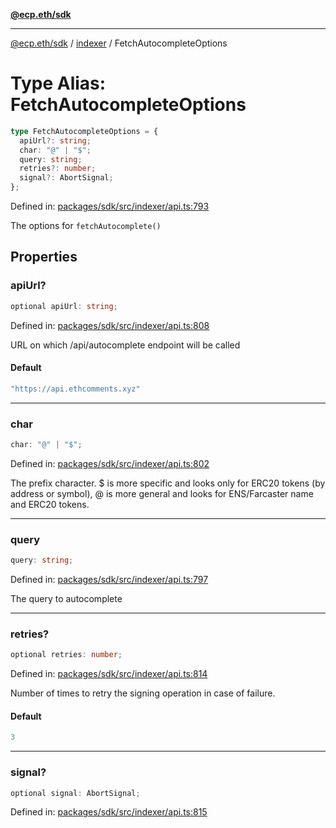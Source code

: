 [**@ecp.eth/sdk**](../../index.mdx)

***

[@ecp.eth/sdk](/sdk-reference/index.mdx) / [indexer](/sdk-reference/indexer/index.mdx) / FetchAutocompleteOptions

# Type Alias: FetchAutocompleteOptions

```ts
type FetchAutocompleteOptions = {
  apiUrl?: string;
  char: "@" | "$";
  query: string;
  retries?: number;
  signal?: AbortSignal;
};
```

Defined in: [packages/sdk/src/indexer/api.ts:793](https://github.com/ecp-eth/comments-monorepo/blob/main/packages/sdk/src/indexer/api.ts#L793)

The options for `fetchAutocomplete()`

## Properties

### apiUrl?

```ts
optional apiUrl: string;
```

Defined in: [packages/sdk/src/indexer/api.ts:808](https://github.com/ecp-eth/comments-monorepo/blob/main/packages/sdk/src/indexer/api.ts#L808)

URL on which /api/autocomplete endpoint will be called

#### Default

```ts
"https://api.ethcomments.xyz"
```

***

### char

```ts
char: "@" | "$";
```

Defined in: [packages/sdk/src/indexer/api.ts:802](https://github.com/ecp-eth/comments-monorepo/blob/main/packages/sdk/src/indexer/api.ts#L802)

The prefix character. $ is more specific and looks only for ERC20 tokens (by address or symbol),
@ is more general and looks for ENS/Farcaster name and ERC20 tokens.

***

### query

```ts
query: string;
```

Defined in: [packages/sdk/src/indexer/api.ts:797](https://github.com/ecp-eth/comments-monorepo/blob/main/packages/sdk/src/indexer/api.ts#L797)

The query to autocomplete

***

### retries?

```ts
optional retries: number;
```

Defined in: [packages/sdk/src/indexer/api.ts:814](https://github.com/ecp-eth/comments-monorepo/blob/main/packages/sdk/src/indexer/api.ts#L814)

Number of times to retry the signing operation in case of failure.

#### Default

```ts
3
```

***

### signal?

```ts
optional signal: AbortSignal;
```

Defined in: [packages/sdk/src/indexer/api.ts:815](https://github.com/ecp-eth/comments-monorepo/blob/main/packages/sdk/src/indexer/api.ts#L815)
